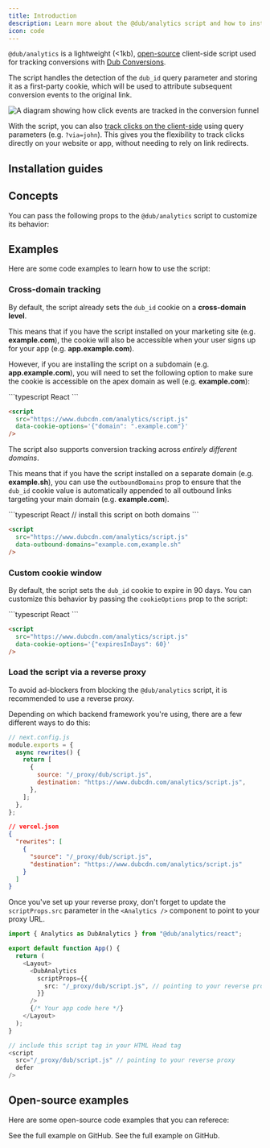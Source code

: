 ```yaml
---
title: Introduction
description: Learn more about the @dub/analytics script and how to install it.
icon: code
---
```



`@dub/analytics` is a lightweight (\<1kb), [open-source](https://github.com/dubinc/analytics) client-side script used for tracking conversions with [Dub Conversions](https://dub.co/help/article/dub-conversions).

The script handles the detection of the `dub_id` query parameter and storing it as a first-party cookie, which will be used to attribute subsequent conversion events to the original link.

<Frame>
  <img
    className="rounded-lg border border-gray-100"
    src="https://assets.dub.co/help/conversion-click-event.png"
    alt="A diagram showing how click events are tracked in the conversion funnel"
  />
</Frame>

With the script, you can also [track clicks on the client-side](/conversions/clicks/introduction#client-side-click-tracking) using query parameters (e.g. `?via=john`). This gives you the flexibility to track clicks directly on your website or app, without needing to rely on link redirects.

## Installation guides

<DubClientInstall />

## Concepts

You can pass the following props to the `@dub/analytics` script to customize its behavior:

<DubAnalyticsParams />

## Examples

Here are some code examples to learn how to use the script:

### Cross-domain tracking

By default, the script already sets the `dub_id` cookie on a **cross-domain level**.

This means that if you have the script installed on your marketing site (e.g. **example.com**), the cookie will also be accessible when your user signs up for your app (e.g. **app.example.com**).

However, if you are installing the script on a subdomain (e.g. **app.example.com**), you will need to set the following option to make sure the cookie is accessible on the apex domain as well (e.g. **example.com**):

<CodeGroup>
```typescript React
<DubAnalytics
  cookieOptions={{
    domain: ".example.com",
  }}
/>
```

```html Other
<script
  src="https://www.dubcdn.com/analytics/script.js"
  data-cookie-options='{"domain": ".example.com"}'
/>
```

</CodeGroup>

The script also supports conversion tracking across _entirely different domains_.

This means that if you have the script installed on a separate domain (e.g. **example.sh**), you can use the `outboundDomains` prop to ensure that the `dub_id` cookie value is automatically appended to all outbound links targeting your main domain (e.g. **example.com**).

<CodeGroup>
```typescript React
// install this script on both domains
<DubAnalytics
  outboundDomains={["example.com", "example.sh"]}
/>
```

```html Other
<script
  src="https://www.dubcdn.com/analytics/script.js"
  data-outbound-domains="example.com,example.sh"
/>
```

</CodeGroup>

### Custom cookie window

By default, the script sets the `dub_id` cookie to expire in 90 days. You can customize this behavior by passing the `cookieOptions` prop to the script:

<CodeGroup>
```typescript React
<DubAnalytics
  cookieOptions={{
    expiresInDays: 60, // setting the cookie to expire in 60 days
  }}
/>
```

```html Other
<script
  src="https://www.dubcdn.com/analytics/script.js"
  data-cookie-options='{"expiresInDays": 60}'
/>
```

</CodeGroup>

### Load the script via a reverse proxy

To avoid ad-blockers from blocking the `@dub/analytics` script, it is recommended to use a reverse proxy.

Depending on which backend framework you're using, there are a few different ways to do this:

<CodeGroup>

```javascript Next.js
// next.config.js
module.exports = {
  async rewrites() {
    return [
      {
        source: "/_proxy/dub/script.js",
        destination: "https://www.dubcdn.com/analytics/script.js",
      },
    ];
  },
};
```

```json Vercel
// vercel.json
{
  "rewrites": [
    {
      "source": "/_proxy/dub/script.js",
      "destination": "https://www.dubcdn.com/analytics/script.js"
    }
  ]
}
```

</CodeGroup>

Once you've set up your reverse proxy, don't forget to update the `scriptProps.src` parameter in the `<Analytics />` component to point to your proxy URL.

<CodeGroup>

```typescript React/Next.js
import { Analytics as DubAnalytics } from "@dub/analytics/react";

export default function App() {
  return (
    <Layout>
      <DubAnalytics
        scriptProps={{
          src: "/_proxy/dub/script.js", // pointing to your reverse proxy
        }}
      />
      {/* Your app code here */}
    </Layout>
  );
}
```

```javascript Other Frameworks
// include this script tag in your HTML Head tag
<script
  src="/_proxy/dub/script.js" // pointing to your reverse proxy
  defer
/>
```

</CodeGroup>

## Open-source examples

Here are some open-source code examples that you can referece:

<CardGroup cols={2}>
  <Card
    title="Dub Analytics with Client-side Click Tracking + Reverse Proxy"
    icon="github"
    href="https://github.com/dubinc/analytics/tree/main/apps/nextjs-reverse-proxy"
    color="#333333"
  >
    See the full example on GitHub.
  </Card>
  <Card
    title="Dub Analytics with Geolocation"
    icon="github"
    href="https://github.com/dubinc/analytics/tree/main/apps/nextjs-geolocation-script"
    color="#333333"
  >
    See the full example on GitHub.
  </Card>
</CardGroup>
